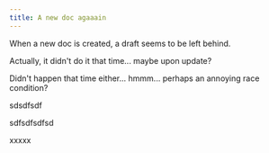 ```yaml
---
title: A new doc agaaain
---
```


When a new doc is created, a draft seems to be left behind.

Actually, it didn't do it that time... maybe upon update?

Didn't happen that time either... hmmm... perhaps an annoying race condition?

sdsdfsdf

sdfsdfsdfsd

xxxxx
